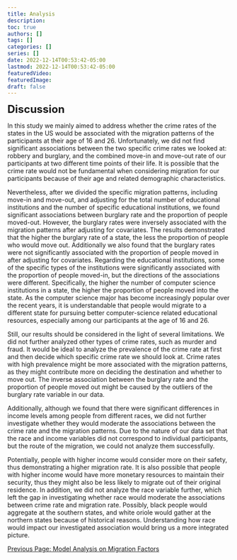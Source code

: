 ```yaml
---
title: Analysis
description:
toc: true
authors: []
tags: []
categories: []
series: []
date: 2022-12-14T00:53:42-05:00
lastmod: 2022-12-14T00:53:42-05:00
featuredVideo:
featuredImage:
draft: false
---
```


<font size="5"><b>Discussion</font></b>


In this study we mainly aimed to address whether the crime rates of the states in the US would be associated with the migration patterns of the participants at their age of 16 and 26. Unfortunately, we did not find significant associations between the two specific crime rates we looked at: robbery and burglary, and the combined move-in and move-out rate of our participants at two different time points of their life. It is possible that the crime rate would not be fundamental when considering migration for our participants because of their age and related demographic characteristics.


Nevertheless, after we divided the specific migration patterns, including move-in and move-out, and adjusting for the total number of educational institutions and the number of specific educational institutions, we found significant associations between burglary rate and the proportion of people moved-out. However, the burglary rates were inversely associated with the migration patterns after adjusting for covariates. The results demonstrated that the higher the burglary rate of a state, the less the proportion of people who would move out. Additionally we also found that the burglary rates were not significantly associated with the proportion of people moved in after adjusting for covariates. Regarding the educational institutions, some of the specific types of the institutions were significantly associated with the proportion of people moved-in, but the directions of the associations were different. Specifically, the higher the number of computer science institutions in a state, the higher the proportion of people moved into the state. As the computer science major has become increasingly popular over the recent years, it is understandable that people would migrate to a different state for pursuing better computer-science related educational resources, especially among our participants at the age of 16 and 26. 


Still, our results should be considered in the light of several limitations. We did not further analyzed other types of crime rates, such as murder and fraud. It would be ideal to analyze the prevalence of the crime rate at first and then decide which specific crime rate we should look at. Crime rates with high prevalence might be more associated with the migration patterns, as they might contribute more on deciding the destination and whether to move out. The inverse association between the burglary rate and the proportion of people moved out might be caused by the outliers of the burglary rate variable in our data. 


Additionally, although we found that there were significant differences in income levels among people from different races, we did not further investigate whether they would moderate the associations between the crime rate and the migration patterns. Due to the nature of our data set that the race and income variables did not correspond to individual participants, but the route of the migration, we could not analyze them successfully.


Potentially, people with higher income would consider more on their safety, thus demonstrating a higher migration rate. It is also possible that people with higher income would have more monetary resources to maintain their security, thus they might also be less likely to migrate out of their original residence. In addition, we did not analyze the race variable further, which left the gap in investigating whether race would moderate the associations between crime rate and migration rate. Possibly, black people would aggregate at the southern states, and white oriole would gather at the northern states because of historical reasons. Understanding how race would impact our investigated association would bring us a more integrated picture.

[Previous Page: Model Analysis on Migration Factors](/analysis5/)


